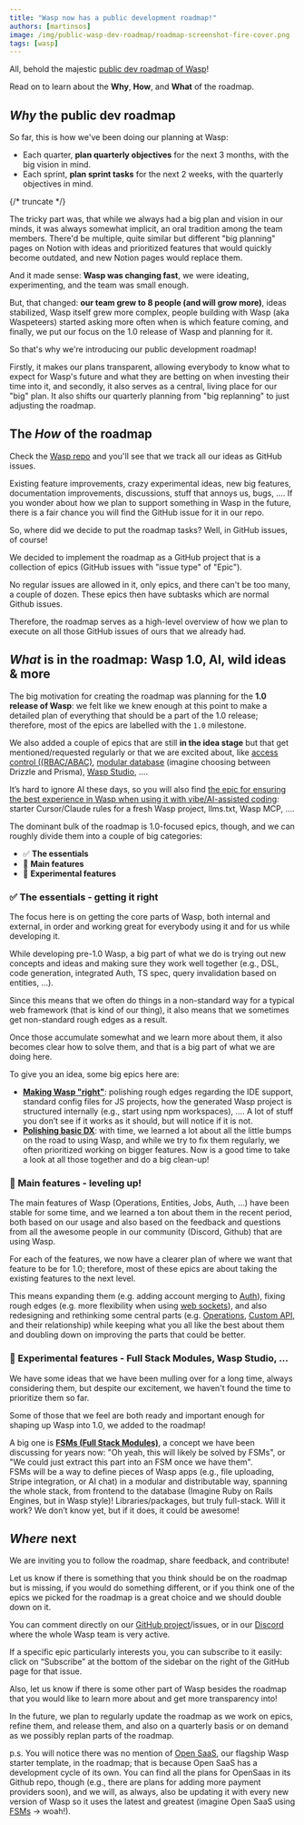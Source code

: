 ```yaml
---
title: "Wasp now has a public development roadmap!"
authors: [martinsos]
image: /img/public-wasp-dev-roadmap/roadmap-screenshot-fire-cover.png
tags: [wasp]
---
```




All, behold the majestic [public dev roadmap of Wasp](https://github.com/orgs/wasp-lang/projects/5)!

<ImgWithCaption
    alt="Wasp dev roadmap (on fire)"
    caption="still hot"
    source="img/public-wasp-dev-roadmap/roadmap-screenshot-fire.png"
/>

Read on to learn about the **Why**, **How**, and **What** of the roadmap.

## *Why* the public dev roadmap

So far, this is how we've been doing our planning at Wasp:
- Each quarter, **plan quarterly objectives** for the next 3 months, with the big vision in mind.
- Each sprint, **plan sprint tasks** for the next 2 weeks, with the quarterly objectives in mind.

{/* truncate */}

<ImgWithCaption
    alt="Diagram of how we did planning before"
    caption="How the Wasp team of the ancients did planning"
    source="img/public-wasp-dev-roadmap/old-planning-diagram.webp"
/>

The tricky part was, that while we always had a big plan and vision in our minds, it was always somewhat implicit, an oral tradition among the team members. There'd be multiple, quite similar but different "big planning" pages on Notion with ideas and prioritized features that would quickly become outdated, and new Notion pages would replace them.

And it made sense: **Wasp was changing fast**, we were ideating, experimenting, and the team was small enough.

But, that changed: **our team grew to 8 people (and will grow more)**, ideas stabilized, Wasp itself grew more complex, people building with Wasp (aka Waspeteers) started asking more often when is which feature coming, and finally, we put our focus on the 1.0 release of Wasp and planning for it.

So that's why we're introducing our public development roadmap!

Firstly, it makes our plans transparent, allowing everybody to know what to expect for Wasp's future and what they are betting on when investing their time into it, and secondly, it also serves as a central, living place for our "big" plan. It also shifts our quarterly planning from "big replanning" to just adjusting the roadmap.

## The *How* of the roadmap

Check the [Wasp repo](https://github.com/wasp-lang/wasp) and you'll see that we track all our ideas as GitHub issues.

Existing feature improvements, crazy experimental ideas, new big features, documentation improvements, discussions, stuff that annoys us, bugs, …. If you wonder about how we plan to support something in Wasp in the future, there is a fair chance you will find the GitHub issue for it in our repo.

So, where did we decide to put the roadmap tasks? Well, in GitHub issues, of course!

<ImgWithCaption
    alt="Meme with astronauts about how it was always all github issues at Wasp"
    caption="and will always be"
    source="img/public-wasp-dev-roadmap/it-is-all-gh-issues.webp"
/>

We decided to implement the roadmap as a GitHub project that is a collection of epics (GitHub issues with "issue type" of "Epic").

No regular issues are allowed in it, only epics, and there can't be too many, a couple of dozen. These epics then have subtasks which are normal Github issues.

Therefore, the roadmap serves as a high-level overview of how we plan to execute on all those GitHub issues of ours that we already had.

## *What* is in the roadmap: Wasp 1.0, AI, wild ideas & more

The big motivation for creating the roadmap was planning for the **1.0 release of Wasp**: we felt like we knew enough at this point to make a detailed plan of everything that should be a part of the 1.0 release; therefore, most of the epics are labelled with the `1.0` milestone.

We also added a couple of epics that are still **in the idea stage** but that get mentioned/requested regularly or that we are excited about, like [access control ((RBAC/ABAC)](https://github.com/wasp-lang/wasp/issues/2896), [modular database](https://github.com/wasp-lang/wasp/issues/2893) (imagine choosing between Drizzle and Prisma), [Wasp Studio](https://github.com/wasp-lang/wasp/issues/2892), ….

It’s hard to ignore AI these days, so you will also find [the epic for ensuring the best experience in Wasp when using it with vibe/AI-assisted coding](https://github.com/wasp-lang/wasp/issues/2630): starter Cursor/Claude rules for a fresh Wasp project, llms.txt, Wasp MCP, ….

The dominant bulk of the roadmap is 1.0-focused epics, though, and we can roughly divide them into a couple of big categories:
- ✅ **The essentials**
- 🚀 **Main features**
- 🧪 **Experimental features**

<ImgWithCaption
    alt="Diagram of the composition of Wasp dev roadmap (circles)."
    source="img/public-wasp-dev-roadmap/wasp-roadmap-circle-diagram.webp"
/>

### ✅ The essentials - getting it right

The focus here is on getting the core parts of Wasp, both internal and external, in order and working great for everybody using it and for us while developing it.

While developing pre-1.0 Wasp, a big part of what we do is trying out new concepts and ideas and making sure they work well together (e.g., DSL, code generation, integrated Auth, TS spec, query invalidation based on entities, …).

Since this means that we often do things in a non-standard way for a typical web framework (that is kind of our thing), it also means that we sometimes get non-standard rough edges as a result.

Once those accumulate somewhat and we learn more about them, it also becomes clear how to solve them, and that is a big part of what we are doing here.

To give you an idea, some big epics here are:

- [**Making Wasp "right"**](https://github.com/wasp-lang/wasp/issues/2870): polishing rough edges regarding the IDE support, standard config files for JS projects, how the generated Wasp project is structured internally (e.g., start using npm workspaces), …. A lot of stuff you don’t see if it works as it should, but will notice if it is not.
- [**Polishing basic DX**](https://github.com/wasp-lang/wasp/issues/2884): with time, we learned a lot about all the little bumps on the road to using Wasp, and while we try to fix them regularly, we often prioritized working on bigger features. Now is a good time to take a look at all those together and do a big clean-up!

### 🚀 Main features - leveling up!

The main features of Wasp (Operations, Entities, Jobs, Auth, …) have been stable for some time, and we learned a ton about them in the recent period, both based on our usage and also based on the feedback and questions from all the awesome people in our community (Discord, Github) that are using Wasp.

For each of the features, we now have a clearer plan of where we want that feature to be for 1.0; therefore, most of these epics are about taking the existing features to the next level.

This means expanding them (e.g. adding account merging to [Auth](https://github.com/wasp-lang/wasp/issues/2875)), fixing rough edges (e.g. more flexibility when using [web sockets](https://github.com/wasp-lang/wasp/issues/2882)), and also redesigning and rethinking some central parts (e.g. [Operations](https://github.com/wasp-lang/wasp/issues/2876), [Custom API](https://github.com/wasp-lang/wasp/issues/2880), and their relationship) while keeping what you all like the best about them and doubling down on improving the parts that could be better.

### 🧪 Experimental features - Full Stack Modules, Wasp Studio, …

We have some ideas that we have been mulling over for a long time, always considering them, but despite our excitement, we haven't found the time to prioritize them so far.

Some of those that we feel are both ready and important enough for shaping up Wasp into 1.0, we added to the roadmap!

A big one is [**FSMs (Full Stack Modules)**](https://github.com/wasp-lang/wasp/issues/2873), a concept we have been discussing for years now: "Oh yeah, this will likely be solved by FSMs", or "We could just extract this part into an FSM once we have them".  
FSMs will be a way to define pieces of Wasp apps (e.g., file uploading, Stripe integration, or AI chat) in a modular and distributable way, spanning the whole stack, from frontend to the database (Imagine Ruby on Rails Engines, but in Wasp style)! Libraries/packages, but truly full-stack. Will it work? We don’t know yet, but if it does, it could be awesome!

## *Where* next

We are inviting you to follow the roadmap, share feedback, and contribute!

<ImgWithCaption
    alt="Two dabois at the campfire, chilling."
    caption="You made it till the end! Join us at the Wasp campfire and relax."
    source="img/public-wasp-dev-roadmap/wasp-daboi-campfire.png"
/>

Let us know if there is something that you think should be on the roadmap but is missing, if you would do something different, or if you think one of the epics we picked for the roadmap is a great choice and we should double down on it.

You can comment directly on our [GitHub project](https://github.com/orgs/wasp-lang/projects/5)/issues, or in our [Discord](https://discord.gg/rzdnErX) where the whole Wasp team is very active.

If a specific epic particularly interests you, you can subscribe to it easily: click on “Subscribe” at the bottom of the sidebar on the right of the GitHub page for that issue.

Also, let us know if there is some other part of Wasp besides the roadmap that you would like to learn more about and get more transparency into!

In the future, we plan to regularly update the roadmap as we work on epics, refine them, and release them, and also on a quarterly basis or on demand as we possibly replan parts of the roadmap.

p.s. You will notice there was no mention of [Open SaaS](https://opensaas.sh/), our flagship Wasp starter template, in the roadmap; that is because Open SaaS has a development cycle of its own. You can find all the plans for OpenSaas in its Github repo, though (e.g., there are plans for adding more payment providers soon), and we will, as always, also be updating it with every new version of Wasp so it uses the latest and greatest (imagine Open SaaS using [FSMs](https://github.com/wasp-lang/wasp/issues/2873) → woah!).
